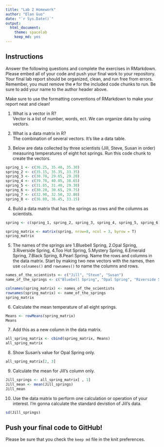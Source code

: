 ```yaml
---
title: "Lab 2 Homework"
author: "Elan Guo"
date: "`r Sys.Date()`"
output:
  html_document: 
    theme: spacelab
    keep_md: yes
---
```


## Instructions

Answer the following questions and complete the exercises in RMarkdown. Please embed all of your code and push your final work to your repository. Your final lab report should be organized, clean, and run free from errors. Remember, you must remove the `#` for the included code chunks to run. Be sure to add your name to the author header above.

Make sure to use the formatting conventions of RMarkdown to make your report neat and clean!

1.  What is a vector in R?\
    Vector is a list of number, words, ect. We can organize data by using vectors.

2.  What is a data matrix in R?\
    The combination of several vectors. It's like a data table.

3.  Below are data collected by three scientists (Jill, Steve, Susan in order) measuring temperatures of eight hot springs. Run this code chunk to create the vectors.\

```r
spring_1 <- c(36.25, 35.40, 35.30)
spring_2 <- c(35.15, 35.35, 33.35)
spring_3 <- c(30.70, 29.65, 29.20)
spring_4 <- c(39.70, 40.05, 38.65)
spring_5 <- c(31.85, 31.40, 29.30)
spring_6 <- c(30.20, 30.65, 29.75)
spring_7 <- c(32.90, 32.50, 32.80)
spring_8 <- c(36.80, 36.45, 33.15)
```

4.  Build a data matrix that has the springs as rows and the columns as scientists.

```r
spring <- c(spring_1, spring_2, spring_3, spring_4, spring_5, spring_6, spring_7, spring_8)
```

```r
spring_matrix <- matrix(spring, nrow=8, ncol = 3, byrow = T)
spring_matrix
```

5.  The names of the springs are 1.Bluebell Spring, 2.Opal Spring, 3.Riverside Spring, 4.Too Hot Spring, 5.Mystery Spring, 6.Emerald Spring, 7.Black Spring, 8.Pearl Spring. Name the rows and columns in the data matrix. Start by making two new vectors with the names, then use `colnames()` and `rownames()` to name the columns and rows.

```r
names_of_the_scientists <- c("Jill", "Steve", "Susan")
name_of_the_springs <- c("Bluebell Spring", "Opal Spring", "Riverside Spring", "Too Hot Spring", "Mystery Spring", "Emerald Spring", "Black Spring", "Pearl Spring")
```

```r
colnames(spring_matrix) <- names_of_the_scientists
rownames(spring_matrix) <- name_of_the_springs
spring_matrix
```

6.  Calculate the mean temperature of all eight springs.

```r
Means <- rowMeans(spring_matrix)
Means
```

7.  Add this as a new column in the data matrix.\

```r
all_spring_matrix <- cbind(spring_matrix, Means)
all_spring_matrix
```

8.  Show Susan's value for Opal Spring only.

```r
all_spring_matrix[2, 3]
```

9.  Calculate the mean for Jill's column only.

```r
Jill_springs <- all_spring_matrix[ , 1]
Jill_mean <- mean(Jill_springs)
Jill_mean
```

10. Use the data matrix to perform one calculation or operation of your interest. I'm gonna calculate the standard devistion of Jill's data.

```r
sd(Jill_springs)
```

## Push your final code to GitHub!

Please be sure that you check the `keep md` file in the knit preferences.
